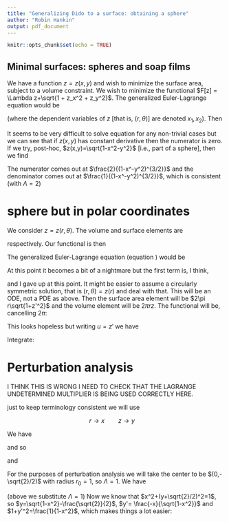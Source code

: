 ```yaml
---
title: "Generalizing Dido to a surface: obtaining a sphere"
author: "Robin Hankin"
output: pdf_document
---
```


```r
knitr::opts_chunk$set(echo = TRUE)
```

## Minimal surfaces: spheres and soap films

\newcommand{\di}[2]{\frac{\partial{#1}}{\partial{#2}}}
\newcommand{\cx}{\cosh{\left(\frac{x-x_0}{a}\right)}}
\newcommand{\sx}{\sinh{\left(\frac{x-x_0}{a}\right)}}
\newcommand{\tx}{\tanh{\left(\frac{x-x_0}{a}\right)}}
\newcommand{\sech}{\operatorname{sech}}
\newcommand{\el}[1]{\frac{d}{dx}\di{#1}{y'} - \di{#1}{y}}

We have a function $z=z(x,y)$ and wish to minimize the surface area,
subject to a volume constraint.  We wish to minimize the functional
$F[z] = \Lambda z+\sqrt{1 + z_x^2 + z_y^2}$.  The generalized
Euler-Lagrange equation would be

\begin{equation}\label{gen_EL}
\di{F}{z}-\sum\frac{d}{dx_j}\left(\di{F}{z_j}\right)=0
\end{equation}

(where the dependent variables of $z$ [that is, $(r,\theta)$] are
denoted $x_1,x_2$).  Then

\begin{eqnarray}
  \frac{d}{dx}\left(\di{F}{z_x}\right)
+ \frac{d}{dy}\left(\di{F}{z_y}\right)
&=& \di{F}{z}\nonumber\\
  \frac{d}{dx}\left(\frac{z_x}{\sqrt{1 + z_x^2 + z_y^2}}\right)
+ \frac{d}{dy}\left(\frac{z_y}{\sqrt{1 + z_x^2 + z_y^2}}\right)
&=& \Lambda\nonumber\\
  \frac{z_{xx}(1+z_y^2)}{(1+z_x^2+z_y^2)^{3/2}} 
- \frac{z_xz_{xy} z_y}{(1+z_x^2+z_y^2)^{3/2}}
+ \frac{z_{yy}(1+z_x^2)}{(1+z_x^2+z_y^2)^{3/2}} 
- \frac{z_yz_{yx} z_x}{(1+z_x^2+z_y^2)^{3/2}}
&=& \Lambda\nonumber\\
\frac{
  z_{xx}(1+z_y^2)
+ z_{yy}(1+z_x^2)
- 2z_xz_yz_{xy}
}{
 (1+z_x^2+z_y^2)^{3/2}
}
= \Lambda\label{sphere}
\end{eqnarray}


It seems to be very difficult to solve equation \ref{sphere} for any
non-trivial cases but we can see that if $z(x,y)$ has constant
derivative then the numerator is zero.  If we try, post-hoc,
$z(x,y)=\sqrt{1-x^2-y^2}$ [i.e., part of a sphere], then we find

\begin{eqnarray}
z_x    &=&  \frac{x}{\sqrt{1-x^2-y^2}}\nonumber\\
z_y    &=&  \frac{y}{\sqrt{1-x^2-y^2}}\nonumber\\
z_{xx} &=& -\frac{1-y^2}{(1-x^2-y^2)^{3/2}}\nonumber\\
z_{yy} &=& -\frac{1-x^2}{(1-x^2-y^2)^{3/2}}\nonumber\\
z_{xy} &=& \frac{xy}{(1-x^2-y^2)^{3/2}}
\end{eqnarray}

The numerator comes out at $\frac{2}{(1-x^-y^2)^{3/2}}$ and the
denominator comes out at $\frac{1}{(1-x^-y^2)^{3/2}}$, which is
consistent (with $\Lambda=2$)


# sphere but in polar coordinates

We consider $z=z(r,\theta)$.  The volume and surface elements are

\begin{equation}
dV=rdr\,d\theta\qquad
dS=dr\,d\theta\cdot r\sqrt{1+z_r^2+(z_\theta/r)^2}
\end{equation}

respectively.  Our functional is then

\begin{equation}
F[z] = rz +  \Lambda r\sqrt{1+z_r^2+(z_\theta/r)^2}
\end{equation}

The generalized Euler-Lagrange equation (equation \ref{gen_EL}) would
be

\begin{eqnarray}
\di{F}{z}-\sum\frac{d}{dx_j}\left(\di{F}{z_j}\right) &=& 0\\
  \frac{d}{dr}\left(\di{F}{r}\right)
+ \frac{d}{d\theta}\left(\di{F}{\theta}\right) 
&=& r\\
  \frac{d}{dr}\left(r + \Lambda\frac{1+z_r^2}{\sqrt{1+z_r^2 + (z_\theta/r)^2}}\right)
+ \frac{d}{d\theta}\left(\Lambda\frac{z_\theta}{r\sqrt{1+z_r^2+(z_\theta/r)^2}}\right) 
&=& r
\end{eqnarray}

At this point it becomes a bit of a nightmare but the first term is, I
think,


\begin{equation}
1 + 
\frac{2\Lambda z_rz_{rr}}{\sqrt{1+z_r^2+(z_\theta/r)^2}}
-
\frac{
   \Lambda(1+z_r^2)(-z_\theta^2+rz_\theta z_{r\theta}+r^3z_rz_{rr})
}{
   r^3\left(1+(z_\theta/r)^2 + z_r^2\right)^{3/2}
   }
\end{equation}

and I gave up at this point. It might be easier to assume a circularly
symmetric solution, that is $(r,\theta)=z(r)$ and deal with that.
This will be an ODE, not a PDE as above.  Then the surface area
element will be $2\pi r\sqrt{1+z'^2}$ and the volume element will be
$2\pi rz$.  The functional will be, cancelling $2\pi$:

\begin{equation}
F[z] = rz + \Lambda r\sqrt{1+z'^2} 
\end{equation}

\begin{eqnarray}
\frac{d}{dr}\di{F}{z'} &=& \di{F}{z}\nonumber\\
\frac{d}{dr}\frac{\Lambda rz'}{\sqrt{1+z'^2}} &=& r\nonumber\\
\frac{\Lambda rz''}{(1+z'^2)^{3/2}} &=& r\nonumber\\
\Lambda z'' &=& (1+z'^2)^{3/2}
\end{eqnarray}

This looks hopeless but writing $u=z'$ we have

\begin{eqnarray}
\Lambda\frac{du}{dr} &=& (1+u^2)^{3/2}\nonumber\\
\int dr &=& \Lambda\int\frac{du}{(1+u^2)^{3/2}}\nonumber\\
C + r &=& \frac{\Lambda u}{\sqrt{1+u^2}}\nonumber\\
u &=& \frac{C + r/\Lambda}{\sqrt{1-(C+r/\Lambda)^2}}
\end{eqnarray}

Integrate:

\begin{eqnarray}
\frac{dz}{dr} &=& \frac{C+r/\Lambda}{\sqrt{1-(C+r/\Lambda)^2}}\nonumber\\
\int dz &=& \int\frac{C + r/\Lambda}{\sqrt{1-(C+r/\Lambda)^2}}dr\nonumber\\
z+K &=& \pm\Lambda\sqrt{1-(C+r/\Lambda)^2}\nonumber\\
(z+z_0)^2 + (r+r_0)^2 &=& \Lambda^{2}
\end{eqnarray}

# Perturbation analysis


\begin{equation}\label{defin}
F=rz + \Lambda r\sqrt{1+z'^2} \qquad G = rz^2 + \lambda\sqrt{1+z'^2}
\end{equation}


I THINK THIS IS WRONG I NEED TO CHECK THAT THE LAGRANGE UNDETERMINED
	MULTIPLIER IS BEING USED CORRECTLY HERE.  
	
just to keep terminology consistent we will use

$$
r\longrightarrow x\qquad
z\longrightarrow y\quad
$$


\begin{equation}\label{definnew}
F= xy + \Lambda x\sqrt{1+y'^2} \qquad G = xy^2 + \lambda\sqrt{1+y'^2}
\end{equation}


\begin{equation}\label{factorized_eqn}
\left(\el{G}\right) + \left(z\di{}{y} + z'\di{}{y'} + z''\di{}{y''}\right)
\left(\el{F}\right)=0.
\end{equation}

We have




\begin{eqnarray}
&{}&\frac{d}{dx}\left(\di{F}{y'}\right) - \di{F}{x} \\
&=& \frac{d}{dx}\left(\frac{\Lambda xy'}{\sqrt{1+y'^2}}\right) - x\\
&=& \Lambda\left(\frac{y'}{\sqrt{1+y'^2}} + \frac{xy''}{(1+y'^2)^{3/2}}\right)-x\\
&=& vF
\end{eqnarray}

and so

\begin{eqnarray}
&{}& \left(z\di{}{y} + z'\di{}{y'} + z''\di{}{y''}\right)vF\\
&=&
\Lambda\left[
+ z'\left(\frac{1}{(1+y'^2)^{3/2}} -\frac{3xy'}{(1+y'^2)^{5/2}}\right)
+ z''\left(\frac{x}{(1+y'^2)^{3/2}}\right)\right]
\end{eqnarray}

and

\begin{eqnarray}
&{}&\frac{d}{dx}\left( \di{G}{y'} \right) - \di{G}{x} \\
&=& \frac{d}{dx}\left( \frac{\lambda xy'}{\sqrt{1+y'^2}} \right) - 2xy\\
&=& \lambda\left(\frac{y'}{\sqrt{1+y'^2}} + \frac{x}{(1+y'^2)^{3/2}}\right)-2xy
\end{eqnarray}


For the purposes of perturbation analysis we will take the center to
be $(0,-\sqrt{2}/2)$ with radius $r_0=1$, so $\Lambda=1$.
We have

\begin{eqnarray}
\lambda\left(\frac{y'}{\sqrt{1+y'^2}} + \frac{x}{(1+y'^2)^{3/2}}\right)-2xy
+ z'\left(\frac{1}{(1+y'^2)^{3/2}} -\frac{3xy'}{(1+y'^2)^{5/2}}\right)
+ z''\left(\frac{x}{(1+y'^2)^{3/2}}\right)
=0
\end{eqnarray}

(above we substitute $\Lambda=1$) Now we know that
$x^2+(y+\sqrt{2}/2)^2=1$, so $y=\sqrt{1-x^2}-\frac{\sqrt{2}}{2}$, $y'=
\frac{-x}{\sqrt{1-x^2}}$ and $1+y'^2=\frac{1}{1-x^2}$, which makes
things a lot easier:

\begin{eqnarray}
\lambda\left(\frac{\frac{-x}{\sqrt{1-x^2}}}{\frac{1}{1-x^2}} + \frac{x}{\left(\frac{1}{1-x^2}\right)^{3/2}}\right)-2x\left(\sqrt{1-x^2}-\frac{\sqrt{2}}{2}\right)
+ z'\left(\frac{1}{\left(\frac{1}{1-x^2}\right)^{3/2}} -\frac{3x\frac{-x}{\sqrt{1-x^2}}}{\left(\frac{1}{1-x^2}\right)^{5/2}}\right)
+ z''\left(\frac{x}{\left(\frac{1}{1-x^2}\right)^{3/2}}\right)
=0
\end{eqnarray}

